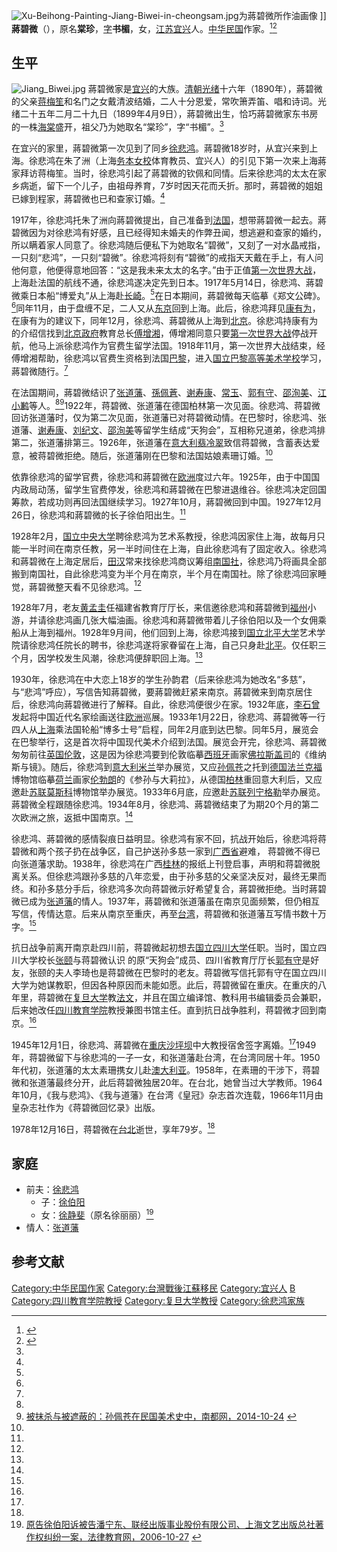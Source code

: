 [[File:Xu-Beihong-Painting-Jiang-Biwei-in-cheongsam.jpg|thumb]]为蔣碧微所作油画像 ]]
'''蔣碧微'''（{{bd|1899年|4月9日|1978年|12月16日|catIdx=Jh蔣}}），原名'''棠珍'''，[[表字|字]]'''书楣'''，女，[[江苏|江苏]][[宜兴|宜兴]]人。[[中华民国|中华民国]]作家。<ref name=ifeng>{{Cite web |url=http://news.ifeng.com/gundong/detail_2011_09/19/9286306_0.shtml |title=蒋碧微 一样花开 两番浓淡，凤凰网，2011-09-19 |accessdate=2014-10-25 |archive-date=2014-10-25 |archive-url=https://web.archive.org/web/20141025133842/http://news.ifeng.com/gundong/detail_2011_09/19/9286306_0.shtml |dead-url=no }}</ref><ref name=txw>{{Cite web |url=http://news.qq.com/a/20080405/000693.htm |title=我与悲鸿：蒋碧微的回忆，腾讯网，2008-04-05 |accessdate=2014-10-25 |archive-date=2014-10-25 |archive-url=https://web.archive.org/web/20141025093157/http://news.qq.com/a/20080405/000693.htm |dead-url=no }}</ref>

==生平==
[[File:Jiang_Biwei.jpg|thumb]]
蔣碧微家是[[宜兴|宜兴]]的大族。[[清朝|清朝]][[光绪|光绪]]十六年（1890年），蔣碧微的父亲[[蒋梅笙|蒋梅笙]]和名门之女戴清波结婚，二人十分恩爱，常吹箫弄笛、唱和诗词。光绪二十五年二月二十九日（1899年4月9日），蔣碧微出生，恰巧蔣碧微家东书房的一株[[海棠|海棠]]盛开，祖父乃为她取名“棠珍”，字“书楣”。<ref name=txw/>

在宜兴的家里，蔣碧微第一次见到了同乡[[徐悲鸿|徐悲鸿]]。蔣碧微18岁时，从宜兴来到上海。徐悲鸿在朱了洲（上海[[务本女校|务本女校]]体育教员、宜兴人）的引见下第一次来上海蔣家拜访蒋梅笙。当时，徐悲鸿引起了蔣碧微的钦佩和同情。后来徐悲鸿的太太在家乡病逝，留下一个儿子，由祖母养育，7岁时因天花而夭折。那时，蔣碧微的姐姐已嫁到程家，蔣碧微也已和查家订婚。<ref name=txw/>

1917年，徐悲鸿托朱了洲向蔣碧微提出，自己准备到[[法国|法国]]，想带蔣碧微一起去。蔣碧微因为对徐悲鸿有好感，且已经得知未婚夫的作弊丑闻，想逃避和查家的婚约，所以瞒着家人同意了。徐悲鸿随后便私下为她取名“碧微”，又刻了一对水晶戒指，一只刻“悲鸿”，一只刻“碧微”。徐悲鸿将刻有“碧微”的戒指天天戴在手上，有人问他何意，他便得意地回答：“这是我未来太太的名字。”由于正值[[第一次世界大战|第一次世界大战]]，上海赴法国的航线不通，徐悲鸿遂决定先到日本。1917年5月14日，徐悲鸿、蔣碧微乘日本船“博爱丸”从上海赴[[长崎|长崎]]。<ref name=txw/>在日本期间，蔣碧微每天临摹《郑文公碑》。<ref name=ifeng/>同年11月，由于盘缠不足，二人又从[[东京|东京]]回到上海。此后，徐悲鸿拜见[[康有为|康有为]]，在康有为的建议下，同年12月，徐悲鸿、蔣碧微从上海到[[北京|北京]]。徐悲鸿持康有为的介绍信找到[[北洋政府|北京政府]]教育总长[[傅增湘|傅增湘]]，傅增湘同意只要[[第一次世界大战|第一次世界大战]]停战开航，他马上派徐悲鸿作为官费生留学法国。1918年11月，第一次世界大战结束，经傅增湘帮助，徐悲鸿以官费生资格到法国[[巴黎|巴黎]]，进入[[巴黎美术学院|国立巴黎高等美术学校]]学习，蔣碧微随行。<ref name=txw/>

在法国期间，蔣碧微结识了[[张道藩|张道藩]]、[[孫佩蒼|孫佩蒼]]、[[谢寿康|谢寿康]]、[[常玉|常玉]]、[[郭有守|郭有守]]、[[邵洵美|邵洵美]]、[[江小鹣|江小鹣]]等人。<ref name=ifeng/><ref name=ndw>[http://epaper.oeeee.com/C/html/2014-10/24/content_2181506.htm 被抹杀与被遮蔽的：孙佩苍在民国美术史中，南都网，2014-10-24] {{webarchive|url=https://web.archive.org/web/20141025045812/http://epaper.oeeee.com/C/html/2014-10/24/content_2181506.htm |date=2014-10-25 }}</ref>1922年，蒋碧微、张道藩在德国柏林第一次见面。徐悲鸿、蒋碧微回访张道藩时，仅为第二次见面，张道藩已对蒋碧微动情。在巴黎时，徐悲鸿、张道藩、[[谢寿康|谢寿康]]、[[刘纪文|刘纪文]]、[[邵洵美|邵洵美]]等留学生结成“天狗会”，互相称兄道弟，徐悲鸿排第二，张道藩排第三。1926年，张道藩在[[意大利|意大利]][[翡冷翠|翡冷翠]]致信蒋碧微，含蓄表达爱意，被蒋碧微拒绝。随后，张道藩刚在巴黎和法国姑娘素珊订婚。<ref name=ifeng/>

依靠徐悲鸿的留学官费，徐悲鸿和蔣碧微在[[欧洲|欧洲]]度过六年。1925年，由于中国国内政局动荡，留学生官费停发，徐悲鸿和蔣碧微在巴黎进退维谷。徐悲鸿决定回国筹款，若成功则再回法国继续学习。1927年10月，蔣碧微回到中国。1927年12月26日，徐悲鸿和蔣碧微的长子徐伯阳出生。<ref name=txw/>

1928年2月，[[国立中央大学|国立中央大学]]聘徐悲鸿为艺术系教授，徐悲鸿因家住上海，故每月只能一半时间在南京任教，另一半时间住在上海，自此徐悲鸿有了固定收入。徐悲鸿和蔣碧微在上海定居后，[[田汉|田汉]]常来找徐悲鸿商议筹组[[南国社|南国社]]，徐悲鸿乃将画具全部搬到南国社，自此徐悲鸿变为半个月在南京，半个月在南国社。除了徐悲鸿回家睡觉，蔣碧微整天看不见徐悲鸿。<ref name=txw/>

1928年7月，老友[[黄孟圭|黄孟圭]]任福建省教育厅厅长，来信邀徐悲鸿和蔣碧微到[[福州|福州]]小游，并请徐悲鸿画几张大幅油画。徐悲鸿和蔣碧微带着儿子徐伯阳以及一个女佣乘船从上海到福州。1928年9月间，他们回到上海，徐悲鸿接到[[国立北平大学|国立北平大学]]艺术学院请徐悲鸿任院长的聘书，徐悲鸿遂将家眷留在上海，自己只身赴[[北平|北平]]。仅任职三个月，因学校发生风潮，徐悲鸿便辞职回上海。<ref name=txw/>

1930年，徐悲鸿在中大恋上18岁的学生孙韵君（后来徐悲鸿为她改名“多慈”，与“悲鸿”呼应），写信告知蔣碧微，要蔣碧微赶紧来南京。蔣碧微来到南京居住后，徐悲鸿向蔣碧微进行了解释。自此，徐悲鸿便很少在家。1932年底，[[李石曾|李石曾]]发起将中国近代名家绘画送往[[欧洲|欧洲]]巡展。1933年1月22日，徐悲鸿、蔣碧微等一行四人从[[上海|上海]]乘法国轮船“博多士号”启程，同年2月底到达巴黎。同年5月，展览会在巴黎举行，这是首次将中国现代美术介绍到法国。展览会开完，徐悲鸿、蔣碧微匆匆前往[[英国|英国]][[伦敦|伦敦]]，这是因为徐悲鸿要到伦敦临摹[[西班牙|西班牙]]画家[[委拉斯开兹|佛拉斯盖司]]的《维纳斯与镜》。随后，徐悲鸿到[[意大利|意大利]][[米兰|米兰]]举办展览，又应[[孙佩苍|孙佩苍]]之托到[[德国|德国]][[法兰克福|法兰克福]]博物馆临摹[[荷兰|荷兰]]画家[[伦勃朗|伦勃朗]]的《参孙与大莉拉》，从德国[[柏林|柏林]]重回意大利后，又应邀赴[[苏联|苏联]][[莫斯科|莫斯科]]博物馆举办展览。1933年6月底，应邀赴[[苏联|苏联]][[列宁格勒|列宁格勒]]举办展览。蔣碧微全程跟随徐悲鸿。1934年8月，徐悲鸿、蔣碧微结束了为期20个月的第二次欧洲之旅，返抵中国南京。<ref name=txw/>

徐悲鸿、蔣碧微的感情裂痕日益明显。徐悲鸿有家不回，抗战开始后，徐悲鸿将蒋碧微和两个孩子扔在战争区，自己护送孙多慈一家到[[广西省|广西省]]避难， 蒋碧微不得已向张道藩求助。1938年，徐悲鸿在广西[[桂林|桂林]]的报纸上刊登启事，声明和蒋碧微脱离关系。但徐悲鸿跟孙多慈的八年恋爱，由于孙多慈的父亲坚决反对，最终无果而终。和孙多慈分手后，徐悲鸿多次向蒋碧微示好希望复合，蔣碧微拒绝。当时蔣碧微已成为[[张道藩|张道藩]]的情人。1937年，蔣碧微和张道藩虽在南京见面频繁，但仍相互写信，传情达意。后来从南京至重庆，再至[[台湾|台湾]]，蒋碧微和张道藩互写情书数十万字。<ref name=ifeng/>

抗日战争前离开南京赴四川前，蒋碧微起初想去[[国立四川大学|国立四川大学]]任职。当时，国立四川大学校长[[张颐|张颐]]与蒋碧微认识 的原“天狗会”成员、四川省教育厅厅长[[郭有守|郭有守]]是好友，张颐的夫人李琦也是蒋碧微在巴黎时的老友。蒋碧微写信托郭有守在国立四川大学为她谋教职，但因各种原因而未能如愿。此后，蒋碧微留在重庆。在重庆的八年里，蒋碧微在[[复旦大学|复旦大学]]教[[法文|法文]]，并且在国立编译馆、教科用书编辑委员会兼职，后来她改任[[四川教育学院|四川教育学院]]教授兼图书馆主任。直到抗日战争胜利，蒋碧微才回到南京。<ref name=ifeng/>

1945年12月1日，徐悲鸿、蔣碧微在[[重庆|重庆]][[沙坪坝|沙坪坝]]中大教授宿舍签字离婚。<ref name=txw/>1949年，蒋碧微留下与徐悲鸿的一子一女，和张道藩赴台湾，在台湾同居十年。1950年代初，张道藩的太太素珊携女儿赴[[澳大利亚|澳大利亚]]。1958年，在素珊的干涉下，蒋碧微和张道藩最终分开，此后蒋碧微独居20年。在台北，她曾当过大学教师。1964年10月，《我与悲鸿》、《我与道藩》在台湾《皇冠》杂志首次连载，1966年11月由皇杂志社作为《蒋碧微回忆录》出版。

1978年12月16日，蒋碧微在[[台北|台北]]逝世，享年79岁。<ref name=ifeng/>

==家庭==
*前夫：[[徐悲鸿|徐悲鸿]]
**子：[[徐伯阳|徐伯阳]]
**女：[[徐静斐|徐静斐]]（原名徐丽丽）<ref>[http://www.chinalawedu.com/news/17800/179/2006/10/zh182299111720160023528-0.htm 原告徐伯阳诉被告潘宁东、联经出版事业股份有限公司、上海文艺出版总社著作权纠纷一案，法律教育网，2006-10-27] {{webarchive|url=https://web.archive.org/web/20141025104948/http://www.chinalawedu.com/news/17800/179/2006/10/zh182299111720160023528-0.htm |date=2014-10-25 }}</ref>
*情人：[[张道藩|张道藩]]

==参考文献==
{{reflist}}

{{DEFAULTSORT:J}}
[[Category:中华民国作家|Category:中华民国作家]]
[[Category:台灣戰後江蘇移民|Category:台灣戰後江蘇移民]]
[[Category:宜兴人|Category:宜兴人]]
[[Category:蔣姓|B]]
[[Category:四川教育学院教授|Category:四川教育学院教授]]
[[Category:复旦大学教授|Category:复旦大学教授]]
[[Category:徐悲鸿家族|Category:徐悲鸿家族]]